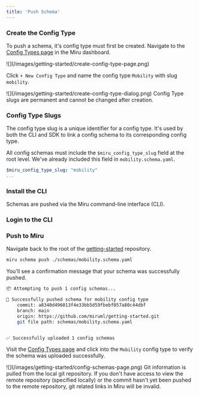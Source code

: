 ```yaml
---
title: 'Push Schema'
---
```



### Create the Config Type
To push a schema, it's config type must first be created. Navigate to the 
[Config Types page](https://configs.miruml.com/configs) in the Miru dashboard.

<Frame>
  ![](/images/getting-started/create-config-type-page.png)
</Frame>

Click `+ New Config Type` and name the config type `Mobility` with slug `mobility`.

<Frame>
   ![](/images/getting-started/create-config-type-dialog.png)
</Frame>

<Warning>
    Config Type slugs are permanent and cannot be changed after creation.
</Warning>

### Config Type Slugs
The config type slug is a unique identifier for a config type. It's used by both the CLI and SDK to link a config schema to its corresponding config type.

All config schemas must include the `$miru_config_type_slug` field at the root level. We've
already included this field in `mobility.schema.yaml`.

```yaml mobility.schema.yaml
$miru_config_type_slug: "mobility"
...
```

### Install the CLI

Schemas are pushed via the Miru command-line interface (CLI).

<InstallInstructions />

### Login to the CLI

<LoginInstructions />


### Push to Miru
Navigate back to the root of the [getting-started](https://github.com/miruml/getting-started) 
repository.

```bash
miru schema push ./schemas/mobility.schema.yaml
```

You'll see a confirmation message that your schema was successfully pushed.

```bash
📦 Attempting to push 1 config schemas...

🏁 Successfully pushed schema for mobility config type
    commit: a8340d496013f4e33bb5d59fbebf057a80c44dbf
    branch: main
    origin: https://github.com/miruml/getting-started.git
    git file path: schemas/mobility.schema.yaml


✅ Successfully uploaded 1 config schemas
```

Visit the [Config Types page](https://configs.miruml.com/configs) and click into the 
`Mobility` config type to verify the schema was uploaded successfully.

<Frame>
   ![](/images/getting-started/config-schemas-page.png)
</Frame>

<Warning>
    Git information is pulled from the local git repository. If you don't have access 
    to view the remote repository (specified locally) or the commit hasn't yet been 
    pushed to the remote repository, git related links in Miru will be invalid.
</Warning>
